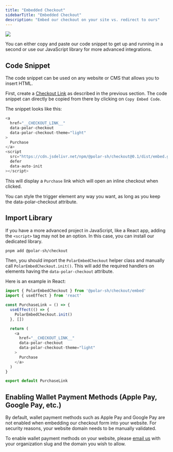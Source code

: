 ```yaml
---
title: "Embedded Checkout"
sidebarTitle: "Embedded Checkout"
description: "Embed our checkout on your site vs. redirect to ours"
---
```


<img src="/assets/features/checkout/embed/demo.png" />

You can either copy and paste our code snippet to get up and running in a second or use our JavaScript library for more advanced integrations.

Code Snippet
-------------------

The code snippet can be used on any website or CMS that allows you to insert HTML.

First, create a [Checkout Link](/features/checkout/links) as described in the previous section. The code snippet can directly be copied from there by clicking on `Copy Embed Code`.

The snippet looks like this:

```typescript
<a
  href="__CHECKOUT_LINK__"
  data-polar-checkout
  data-polar-checkout-theme="light"
>
  Purchase
</a>
<script
  src="https://cdn.jsdelivr.net/npm/@polar-sh/checkout@0.1/dist/embed.global.js"
  defer
  data-auto-init
></script>
```

This will display a `Purchase` link which will open an inline checkout when clicked.

You can style the trigger element any way you want, as long as you keep the data-polar-checkout attribute.


Import Library
---------------------

If you have a more advanced project in JavaScript, like a React app, adding the `<script>` tag may not be an option. In this case, you can install our dedicated library.

```bash
pnpm add @polar-sh/checkout
```

Then, you should import the `PolarEmbedCheckout` helper class and manually call `PolarEmbedCheckout.init()`. This will add the required handlers on elements having the `data-polar-checkout` attribute.

Here is an example in React:

```typescript
import { PolarEmbedCheckout } from '@polar-sh/checkout/embed'
import { useEffect } from 'react'

const PurchaseLink = () => {
  useEffect(() => {
    PolarEmbedCheckout.init()
  }, [])

  return (
    <a
      href="__CHECKOUT_LINK__"
      data-polar-checkout
      data-polar-checkout-theme="light"
    >
      Purchase
    </a>
  )
}

export default PurchaseLink
```

Enabling Wallet Payment Methods (Apple Pay, Google Pay, etc.)
--------------------------------------------------------------------

By default, wallet payment methods such as Apple Pay and Google Pay are not enabled when embedding our checkout form into your website. For security reasons, your website domain needs to be manually validated.

To enable wallet payment methods on your website, please [email us](mailto:support@polar.sh) with your organization slug and the domain you wish to allow.


